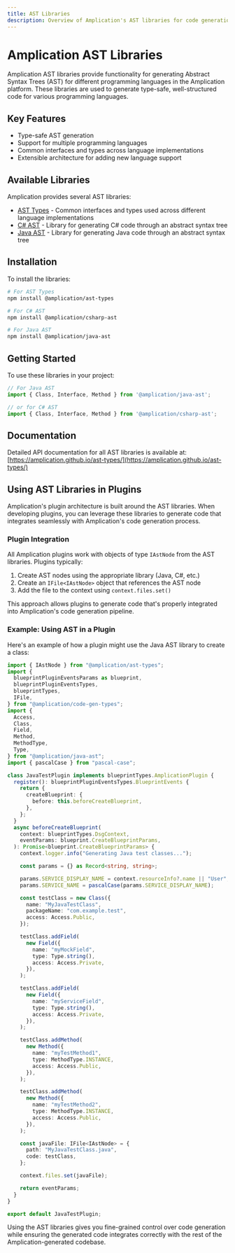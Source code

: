 ```yaml
---
title: AST Libraries
description: Overview of Amplication's AST libraries for code generation
---
```


# Amplication AST Libraries

Amplication AST libraries provide functionality for generating Abstract Syntax Trees (AST) for different programming languages in the Amplication platform. These libraries are used to generate type-safe, well-structured code for various programming languages.

## Key Features

* Type-safe AST generation
* Support for multiple programming languages
* Common interfaces and types across language implementations
* Extensible architecture for adding new language support

## Available Libraries

Amplication provides several AST libraries:

- [AST Types](/plugin-development/ast-types) - Common interfaces and types used across different language implementations
- [C# AST](/plugin-development/csharp-ast) - Library for generating C# code through an abstract syntax tree
- [Java AST](/plugin-development/java-ast) - Library for generating Java code through an abstract syntax tree

## Installation

To install the libraries:

```bash
# For AST Types
npm install @amplication/ast-types

# For C# AST
npm install @amplication/csharp-ast

# For Java AST
npm install @amplication/java-ast
```

## Getting Started

To use these libraries in your project:

```typescript
// For Java AST
import { Class, Interface, Method } from '@amplication/java-ast';

// or for C# AST
import { Class, Interface, Method } from '@amplication/csharp-ast';
```

## Documentation

Detailed API documentation for all AST libraries is available at:
[https://amplication.github.io/ast-types/](https://amplication.github.io/ast-types/) 

## Using AST Libraries in Plugins

Amplication's plugin architecture is built around the AST libraries. When developing plugins, you can leverage these libraries to generate code that integrates seamlessly with Amplication's code generation process.

### Plugin Integration

All Amplication plugins work with objects of type `IAstNode` from the AST libraries. Plugins typically:

1. Create AST nodes using the appropriate library (Java, C#, etc.)
2. Create an `IFile<IAstNode>` object that references the AST node
3. Add the file to the context using `context.files.set()`

This approach allows plugins to generate code that's properly integrated into Amplication's code generation pipeline.

### Example: Using AST in a Plugin

Here's an example of how a plugin might use the Java AST library to create a class:

```typescript
import { IAstNode } from "@amplication/ast-types";
import {
  blueprintPluginEventsParams as blueprint,
  blueprintPluginEventsTypes,
  blueprintTypes,
  IFile,
} from "@amplication/code-gen-types";
import {
  Access,
  Class,
  Field,
  Method,
  MethodType,
  Type,
} from "@amplication/java-ast";
import { pascalCase } from "pascal-case";

class JavaTestPlugin implements blueprintTypes.AmplicationPlugin {
  register(): blueprintPluginEventsTypes.BlueprintEvents {
    return {
      createBlueprint: {
        before: this.beforeCreateBlueprint,
      },
    };
  }
  async beforeCreateBlueprint(
    context: blueprintTypes.DsgContext,
    eventParams: blueprint.CreateBlueprintParams,
  ): Promise<blueprint.CreateBlueprintParams> {
    context.logger.info("Generating Java test classes...");

    const params = {} as Record<string, string>;

    params.SERVICE_DISPLAY_NAME = context.resourceInfo?.name || "User";
    params.SERVICE_NAME = pascalCase(params.SERVICE_DISPLAY_NAME);

    const testClass = new Class({
      name: "MyJavaTestClass",
      packageName: "com.example.test",
      access: Access.Public,
    });

    testClass.addField(
      new Field({
        name: "myMockField",
        type: Type.string(),
        access: Access.Private,
      }),
    );

    testClass.addField(
      new Field({
        name: "myServiceField",
        type: Type.string(),
        access: Access.Private,
      }),
    );

    testClass.addMethod(
      new Method({
        name: "myTestMethod1",
        type: MethodType.INSTANCE,
        access: Access.Public,
      }),
    );

    testClass.addMethod(
      new Method({
        name: "myTestMethod2",
        type: MethodType.INSTANCE,
        access: Access.Public,
      }),
    );

    const javaFile: IFile<IAstNode> = {
      path: "MyJavaTestClass.java",
      code: testClass,
    };

    context.files.set(javaFile);

    return eventParams;
  }
}

export default JavaTestPlugin;

```

Using the AST libraries gives you fine-grained control over code generation while ensuring the generated code integrates correctly with the rest of the Amplication-generated codebase. 